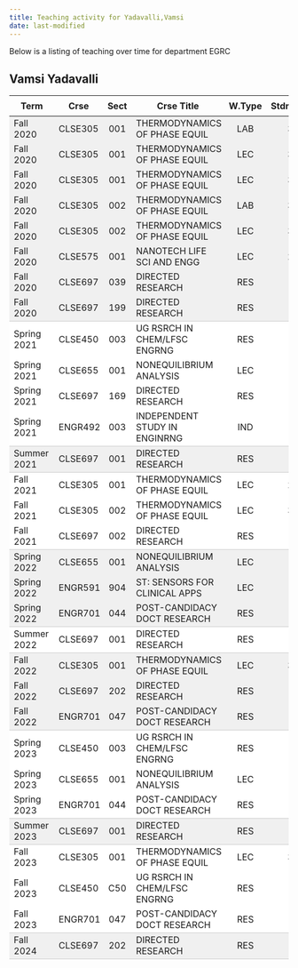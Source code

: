 ```yaml
---
title: Teaching activity for Yadavalli,Vamsi
date: last-modified
---
```


Below is a listing of teaching over time for department EGRC


## Vamsi Yadavalli

<style type="text/css">
#T_f5d08 table {
  width: 100%;
  border-collapse: collapse;
}
#T_f5d08 th {
  text-align: center;
  padding: 8px;
}
#T_f5d08 td:nth-child(1) {
  padding-right: 10px;
  text-align: left;
}
#T_f5d08 td:nth-child(2) {
  padding-right: 5px;
  text-align: left;
}
#T_f5d08  td:nth-child(4) {
  padding-right: 5px;
  text-align: left;
}
#T_f5d08 td:nth-child(3) {
  text-align: center;
}
#T_f5d08  td:nth-child(5) {
  text-align: center;
}
#T_f5d08 td:nth-child(6) {
  text-align: right;
}
#T_f5d08  td:nth-child(7) {
  text-align: right;
}
#T_f5d08_row0_col0, #T_f5d08_row0_col1, #T_f5d08_row0_col2, #T_f5d08_row0_col3, #T_f5d08_row0_col4, #T_f5d08_row0_col5, #T_f5d08_row0_col6, #T_f5d08_row1_col0, #T_f5d08_row1_col1, #T_f5d08_row1_col2, #T_f5d08_row1_col3, #T_f5d08_row1_col4, #T_f5d08_row1_col5, #T_f5d08_row1_col6, #T_f5d08_row2_col0, #T_f5d08_row2_col1, #T_f5d08_row2_col2, #T_f5d08_row2_col3, #T_f5d08_row2_col4, #T_f5d08_row2_col5, #T_f5d08_row2_col6, #T_f5d08_row3_col0, #T_f5d08_row3_col1, #T_f5d08_row3_col2, #T_f5d08_row3_col3, #T_f5d08_row3_col4, #T_f5d08_row3_col5, #T_f5d08_row3_col6, #T_f5d08_row4_col0, #T_f5d08_row4_col1, #T_f5d08_row4_col2, #T_f5d08_row4_col3, #T_f5d08_row4_col4, #T_f5d08_row4_col5, #T_f5d08_row4_col6, #T_f5d08_row5_col0, #T_f5d08_row5_col1, #T_f5d08_row5_col2, #T_f5d08_row5_col3, #T_f5d08_row5_col4, #T_f5d08_row5_col5, #T_f5d08_row5_col6, #T_f5d08_row6_col0, #T_f5d08_row6_col1, #T_f5d08_row6_col2, #T_f5d08_row6_col3, #T_f5d08_row6_col4, #T_f5d08_row6_col5, #T_f5d08_row6_col6, #T_f5d08_row16_col0, #T_f5d08_row16_col1, #T_f5d08_row16_col2, #T_f5d08_row16_col3, #T_f5d08_row16_col4, #T_f5d08_row16_col5, #T_f5d08_row16_col6, #T_f5d08_row17_col0, #T_f5d08_row17_col1, #T_f5d08_row17_col2, #T_f5d08_row17_col3, #T_f5d08_row17_col4, #T_f5d08_row17_col5, #T_f5d08_row17_col6, #T_f5d08_row20_col0, #T_f5d08_row20_col1, #T_f5d08_row20_col2, #T_f5d08_row20_col3, #T_f5d08_row20_col4, #T_f5d08_row20_col5, #T_f5d08_row20_col6, #T_f5d08_row21_col0, #T_f5d08_row21_col1, #T_f5d08_row21_col2, #T_f5d08_row21_col3, #T_f5d08_row21_col4, #T_f5d08_row21_col5, #T_f5d08_row21_col6 {
  background-color: #f0f0f0;
  border-bottom: none;
}
#T_f5d08_row7_col0, #T_f5d08_row7_col1, #T_f5d08_row7_col2, #T_f5d08_row7_col3, #T_f5d08_row7_col4, #T_f5d08_row7_col5, #T_f5d08_row7_col6, #T_f5d08_row12_col0, #T_f5d08_row12_col1, #T_f5d08_row12_col2, #T_f5d08_row12_col3, #T_f5d08_row12_col4, #T_f5d08_row12_col5, #T_f5d08_row12_col6, #T_f5d08_row18_col0, #T_f5d08_row18_col1, #T_f5d08_row18_col2, #T_f5d08_row18_col3, #T_f5d08_row18_col4, #T_f5d08_row18_col5, #T_f5d08_row18_col6, #T_f5d08_row22_col0, #T_f5d08_row22_col1, #T_f5d08_row22_col2, #T_f5d08_row22_col3, #T_f5d08_row22_col4, #T_f5d08_row22_col5, #T_f5d08_row22_col6, #T_f5d08_row26_col0, #T_f5d08_row26_col1, #T_f5d08_row26_col2, #T_f5d08_row26_col3, #T_f5d08_row26_col4, #T_f5d08_row26_col5, #T_f5d08_row26_col6, #T_f5d08_row30_col0, #T_f5d08_row30_col1, #T_f5d08_row30_col2, #T_f5d08_row30_col3, #T_f5d08_row30_col4, #T_f5d08_row30_col5, #T_f5d08_row30_col6 {
  background-color: #f0f0f0;
  border-bottom: 1px solid #ccc;
}
#T_f5d08_row8_col0, #T_f5d08_row8_col1, #T_f5d08_row8_col2, #T_f5d08_row8_col3, #T_f5d08_row8_col4, #T_f5d08_row8_col5, #T_f5d08_row8_col6, #T_f5d08_row9_col0, #T_f5d08_row9_col1, #T_f5d08_row9_col2, #T_f5d08_row9_col3, #T_f5d08_row9_col4, #T_f5d08_row9_col5, #T_f5d08_row9_col6, #T_f5d08_row10_col0, #T_f5d08_row10_col1, #T_f5d08_row10_col2, #T_f5d08_row10_col3, #T_f5d08_row10_col4, #T_f5d08_row10_col5, #T_f5d08_row10_col6, #T_f5d08_row13_col0, #T_f5d08_row13_col1, #T_f5d08_row13_col2, #T_f5d08_row13_col3, #T_f5d08_row13_col4, #T_f5d08_row13_col5, #T_f5d08_row13_col6, #T_f5d08_row14_col0, #T_f5d08_row14_col1, #T_f5d08_row14_col2, #T_f5d08_row14_col3, #T_f5d08_row14_col4, #T_f5d08_row14_col5, #T_f5d08_row14_col6, #T_f5d08_row23_col0, #T_f5d08_row23_col1, #T_f5d08_row23_col2, #T_f5d08_row23_col3, #T_f5d08_row23_col4, #T_f5d08_row23_col5, #T_f5d08_row23_col6, #T_f5d08_row24_col0, #T_f5d08_row24_col1, #T_f5d08_row24_col2, #T_f5d08_row24_col3, #T_f5d08_row24_col4, #T_f5d08_row24_col5, #T_f5d08_row24_col6, #T_f5d08_row27_col0, #T_f5d08_row27_col1, #T_f5d08_row27_col2, #T_f5d08_row27_col3, #T_f5d08_row27_col4, #T_f5d08_row27_col5, #T_f5d08_row27_col6, #T_f5d08_row28_col0, #T_f5d08_row28_col1, #T_f5d08_row28_col2, #T_f5d08_row28_col3, #T_f5d08_row28_col4, #T_f5d08_row28_col5, #T_f5d08_row28_col6 {
  background-color: #ffffff;
  border-bottom: none;
}
#T_f5d08_row11_col0, #T_f5d08_row11_col1, #T_f5d08_row11_col2, #T_f5d08_row11_col3, #T_f5d08_row11_col4, #T_f5d08_row11_col5, #T_f5d08_row11_col6, #T_f5d08_row15_col0, #T_f5d08_row15_col1, #T_f5d08_row15_col2, #T_f5d08_row15_col3, #T_f5d08_row15_col4, #T_f5d08_row15_col5, #T_f5d08_row15_col6, #T_f5d08_row19_col0, #T_f5d08_row19_col1, #T_f5d08_row19_col2, #T_f5d08_row19_col3, #T_f5d08_row19_col4, #T_f5d08_row19_col5, #T_f5d08_row19_col6, #T_f5d08_row25_col0, #T_f5d08_row25_col1, #T_f5d08_row25_col2, #T_f5d08_row25_col3, #T_f5d08_row25_col4, #T_f5d08_row25_col5, #T_f5d08_row25_col6, #T_f5d08_row29_col0, #T_f5d08_row29_col1, #T_f5d08_row29_col2, #T_f5d08_row29_col3, #T_f5d08_row29_col4, #T_f5d08_row29_col5, #T_f5d08_row29_col6 {
  background-color: #ffffff;
  border-bottom: 1px solid #ccc;
}
</style>
<table id="T_f5d08">
  <thead>
    <tr>
      <th id="T_f5d08_level0_col0" class="col_heading level0 col0" >Term</th>
      <th id="T_f5d08_level0_col1" class="col_heading level0 col1" >Crse</th>
      <th id="T_f5d08_level0_col2" class="col_heading level0 col2" >Sect</th>
      <th id="T_f5d08_level0_col3" class="col_heading level0 col3" >Crse Title</th>
      <th id="T_f5d08_level0_col4" class="col_heading level0 col4" >W.Type</th>
      <th id="T_f5d08_level0_col5" class="col_heading level0 col5" >Stdnts</th>
      <th id="T_f5d08_level0_col6" class="col_heading level0 col6" >Hours</th>
    </tr>
  </thead>
  <tbody>
    <tr>
      <td id="T_f5d08_row0_col0" class="data row0 col0" >Fall 2020</td>
      <td id="T_f5d08_row0_col1" class="data row0 col1" >CLSE305</td>
      <td id="T_f5d08_row0_col2" class="data row0 col2" >001</td>
      <td id="T_f5d08_row0_col3" class="data row0 col3" >THERMODYNAMICS OF PHASE EQUIL</td>
      <td id="T_f5d08_row0_col4" class="data row0 col4" >LAB</td>
      <td id="T_f5d08_row0_col5" class="data row0 col5" >30</td>
      <td id="T_f5d08_row0_col6" class="data row0 col6" >30</td>
    </tr>
    <tr>
      <td id="T_f5d08_row1_col0" class="data row1 col0" >Fall 2020</td>
      <td id="T_f5d08_row1_col1" class="data row1 col1" >CLSE305</td>
      <td id="T_f5d08_row1_col2" class="data row1 col2" >001</td>
      <td id="T_f5d08_row1_col3" class="data row1 col3" >THERMODYNAMICS OF PHASE EQUIL</td>
      <td id="T_f5d08_row1_col4" class="data row1 col4" >LEC</td>
      <td id="T_f5d08_row1_col5" class="data row1 col5" >30</td>
      <td id="T_f5d08_row1_col6" class="data row1 col6" >30</td>
    </tr>
    <tr>
      <td id="T_f5d08_row2_col0" class="data row2 col0" >Fall 2020</td>
      <td id="T_f5d08_row2_col1" class="data row2 col1" >CLSE305</td>
      <td id="T_f5d08_row2_col2" class="data row2 col2" >001</td>
      <td id="T_f5d08_row2_col3" class="data row2 col3" >THERMODYNAMICS OF PHASE EQUIL</td>
      <td id="T_f5d08_row2_col4" class="data row2 col4" >LEC</td>
      <td id="T_f5d08_row2_col5" class="data row2 col5" >30</td>
      <td id="T_f5d08_row2_col6" class="data row2 col6" >30</td>
    </tr>
    <tr>
      <td id="T_f5d08_row3_col0" class="data row3 col0" >Fall 2020</td>
      <td id="T_f5d08_row3_col1" class="data row3 col1" >CLSE305</td>
      <td id="T_f5d08_row3_col2" class="data row3 col2" >002</td>
      <td id="T_f5d08_row3_col3" class="data row3 col3" >THERMODYNAMICS OF PHASE EQUIL</td>
      <td id="T_f5d08_row3_col4" class="data row3 col4" >LAB</td>
      <td id="T_f5d08_row3_col5" class="data row3 col5" >30</td>
      <td id="T_f5d08_row3_col6" class="data row3 col6" >45</td>
    </tr>
    <tr>
      <td id="T_f5d08_row4_col0" class="data row4 col0" >Fall 2020</td>
      <td id="T_f5d08_row4_col1" class="data row4 col1" >CLSE305</td>
      <td id="T_f5d08_row4_col2" class="data row4 col2" >002</td>
      <td id="T_f5d08_row4_col3" class="data row4 col3" >THERMODYNAMICS OF PHASE EQUIL</td>
      <td id="T_f5d08_row4_col4" class="data row4 col4" >LEC</td>
      <td id="T_f5d08_row4_col5" class="data row4 col5" >30</td>
      <td id="T_f5d08_row4_col6" class="data row4 col6" >45</td>
    </tr>
    <tr>
      <td id="T_f5d08_row5_col0" class="data row5 col0" >Fall 2020</td>
      <td id="T_f5d08_row5_col1" class="data row5 col1" >CLSE575</td>
      <td id="T_f5d08_row5_col2" class="data row5 col2" >001</td>
      <td id="T_f5d08_row5_col3" class="data row5 col3" >NANOTECH LIFE SCI AND ENGG</td>
      <td id="T_f5d08_row5_col4" class="data row5 col4" >LEC</td>
      <td id="T_f5d08_row5_col5" class="data row5 col5" >24</td>
      <td id="T_f5d08_row5_col6" class="data row5 col6" >36</td>
    </tr>
    <tr>
      <td id="T_f5d08_row6_col0" class="data row6 col0" >Fall 2020</td>
      <td id="T_f5d08_row6_col1" class="data row6 col1" >CLSE697</td>
      <td id="T_f5d08_row6_col2" class="data row6 col2" >039</td>
      <td id="T_f5d08_row6_col3" class="data row6 col3" >DIRECTED RESEARCH</td>
      <td id="T_f5d08_row6_col4" class="data row6 col4" >RES</td>
      <td id="T_f5d08_row6_col5" class="data row6 col5" >1</td>
      <td id="T_f5d08_row6_col6" class="data row6 col6" >9</td>
    </tr>
    <tr>
      <td id="T_f5d08_row7_col0" class="data row7 col0" >Fall 2020</td>
      <td id="T_f5d08_row7_col1" class="data row7 col1" >CLSE697</td>
      <td id="T_f5d08_row7_col2" class="data row7 col2" >199</td>
      <td id="T_f5d08_row7_col3" class="data row7 col3" >DIRECTED RESEARCH</td>
      <td id="T_f5d08_row7_col4" class="data row7 col4" >RES</td>
      <td id="T_f5d08_row7_col5" class="data row7 col5" >1</td>
      <td id="T_f5d08_row7_col6" class="data row7 col6" >8</td>
    </tr>
    <tr>
      <td id="T_f5d08_row8_col0" class="data row8 col0" >Spring 2021</td>
      <td id="T_f5d08_row8_col1" class="data row8 col1" >CLSE450</td>
      <td id="T_f5d08_row8_col2" class="data row8 col2" >003</td>
      <td id="T_f5d08_row8_col3" class="data row8 col3" >UG RSRCH IN CHEM/LFSC ENGRNG</td>
      <td id="T_f5d08_row8_col4" class="data row8 col4" >RES</td>
      <td id="T_f5d08_row8_col5" class="data row8 col5" >1</td>
      <td id="T_f5d08_row8_col6" class="data row8 col6" >3</td>
    </tr>
    <tr>
      <td id="T_f5d08_row9_col0" class="data row9 col0" >Spring 2021</td>
      <td id="T_f5d08_row9_col1" class="data row9 col1" >CLSE655</td>
      <td id="T_f5d08_row9_col2" class="data row9 col2" >001</td>
      <td id="T_f5d08_row9_col3" class="data row9 col3" >NONEQUILIBRIUM ANALYSIS</td>
      <td id="T_f5d08_row9_col4" class="data row9 col4" >LEC</td>
      <td id="T_f5d08_row9_col5" class="data row9 col5" >8</td>
      <td id="T_f5d08_row9_col6" class="data row9 col6" >24</td>
    </tr>
    <tr>
      <td id="T_f5d08_row10_col0" class="data row10 col0" >Spring 2021</td>
      <td id="T_f5d08_row10_col1" class="data row10 col1" >CLSE697</td>
      <td id="T_f5d08_row10_col2" class="data row10 col2" >169</td>
      <td id="T_f5d08_row10_col3" class="data row10 col3" >DIRECTED RESEARCH</td>
      <td id="T_f5d08_row10_col4" class="data row10 col4" >RES</td>
      <td id="T_f5d08_row10_col5" class="data row10 col5" >1</td>
      <td id="T_f5d08_row10_col6" class="data row10 col6" >8</td>
    </tr>
    <tr>
      <td id="T_f5d08_row11_col0" class="data row11 col0" >Spring 2021</td>
      <td id="T_f5d08_row11_col1" class="data row11 col1" >ENGR492</td>
      <td id="T_f5d08_row11_col2" class="data row11 col2" >003</td>
      <td id="T_f5d08_row11_col3" class="data row11 col3" >INDEPENDENT STUDY IN ENGINRNG</td>
      <td id="T_f5d08_row11_col4" class="data row11 col4" >IND</td>
      <td id="T_f5d08_row11_col5" class="data row11 col5" >1</td>
      <td id="T_f5d08_row11_col6" class="data row11 col6" >2</td>
    </tr>
    <tr>
      <td id="T_f5d08_row12_col0" class="data row12 col0" >Summer 2021</td>
      <td id="T_f5d08_row12_col1" class="data row12 col1" >CLSE697</td>
      <td id="T_f5d08_row12_col2" class="data row12 col2" >001</td>
      <td id="T_f5d08_row12_col3" class="data row12 col3" >DIRECTED RESEARCH</td>
      <td id="T_f5d08_row12_col4" class="data row12 col4" >RES</td>
      <td id="T_f5d08_row12_col5" class="data row12 col5" >1</td>
      <td id="T_f5d08_row12_col6" class="data row12 col6" >3</td>
    </tr>
    <tr>
      <td id="T_f5d08_row13_col0" class="data row13 col0" >Fall 2021</td>
      <td id="T_f5d08_row13_col1" class="data row13 col1" >CLSE305</td>
      <td id="T_f5d08_row13_col2" class="data row13 col2" >001</td>
      <td id="T_f5d08_row13_col3" class="data row13 col3" >THERMODYNAMICS OF PHASE EQUIL</td>
      <td id="T_f5d08_row13_col4" class="data row13 col4" >LEC</td>
      <td id="T_f5d08_row13_col5" class="data row13 col5" >23</td>
      <td id="T_f5d08_row13_col6" class="data row13 col6" >69</td>
    </tr>
    <tr>
      <td id="T_f5d08_row14_col0" class="data row14 col0" >Fall 2021</td>
      <td id="T_f5d08_row14_col1" class="data row14 col1" >CLSE305</td>
      <td id="T_f5d08_row14_col2" class="data row14 col2" >002</td>
      <td id="T_f5d08_row14_col3" class="data row14 col3" >THERMODYNAMICS OF PHASE EQUIL</td>
      <td id="T_f5d08_row14_col4" class="data row14 col4" >LEC</td>
      <td id="T_f5d08_row14_col5" class="data row14 col5" >32</td>
      <td id="T_f5d08_row14_col6" class="data row14 col6" >96</td>
    </tr>
    <tr>
      <td id="T_f5d08_row15_col0" class="data row15 col0" >Fall 2021</td>
      <td id="T_f5d08_row15_col1" class="data row15 col1" >CLSE697</td>
      <td id="T_f5d08_row15_col2" class="data row15 col2" >002</td>
      <td id="T_f5d08_row15_col3" class="data row15 col3" >DIRECTED RESEARCH</td>
      <td id="T_f5d08_row15_col4" class="data row15 col4" >RES</td>
      <td id="T_f5d08_row15_col5" class="data row15 col5" >1</td>
      <td id="T_f5d08_row15_col6" class="data row15 col6" >6</td>
    </tr>
    <tr>
      <td id="T_f5d08_row16_col0" class="data row16 col0" >Spring 2022</td>
      <td id="T_f5d08_row16_col1" class="data row16 col1" >CLSE655</td>
      <td id="T_f5d08_row16_col2" class="data row16 col2" >001</td>
      <td id="T_f5d08_row16_col3" class="data row16 col3" >NONEQUILIBRIUM ANALYSIS</td>
      <td id="T_f5d08_row16_col4" class="data row16 col4" >LEC</td>
      <td id="T_f5d08_row16_col5" class="data row16 col5" >4</td>
      <td id="T_f5d08_row16_col6" class="data row16 col6" >12</td>
    </tr>
    <tr>
      <td id="T_f5d08_row17_col0" class="data row17 col0" >Spring 2022</td>
      <td id="T_f5d08_row17_col1" class="data row17 col1" >ENGR591</td>
      <td id="T_f5d08_row17_col2" class="data row17 col2" >904</td>
      <td id="T_f5d08_row17_col3" class="data row17 col3" >ST: SENSORS FOR CLINICAL APPS</td>
      <td id="T_f5d08_row17_col4" class="data row17 col4" >LEC</td>
      <td id="T_f5d08_row17_col5" class="data row17 col5" >1</td>
      <td id="T_f5d08_row17_col6" class="data row17 col6" >3</td>
    </tr>
    <tr>
      <td id="T_f5d08_row18_col0" class="data row18 col0" >Spring 2022</td>
      <td id="T_f5d08_row18_col1" class="data row18 col1" >ENGR701</td>
      <td id="T_f5d08_row18_col2" class="data row18 col2" >044</td>
      <td id="T_f5d08_row18_col3" class="data row18 col3" >POST-CANDIDACY DOCT RESEARCH</td>
      <td id="T_f5d08_row18_col4" class="data row18 col4" >RES</td>
      <td id="T_f5d08_row18_col5" class="data row18 col5" >1</td>
      <td id="T_f5d08_row18_col6" class="data row18 col6" >9</td>
    </tr>
    <tr>
      <td id="T_f5d08_row19_col0" class="data row19 col0" >Summer 2022</td>
      <td id="T_f5d08_row19_col1" class="data row19 col1" >CLSE697</td>
      <td id="T_f5d08_row19_col2" class="data row19 col2" >001</td>
      <td id="T_f5d08_row19_col3" class="data row19 col3" >DIRECTED RESEARCH</td>
      <td id="T_f5d08_row19_col4" class="data row19 col4" >RES</td>
      <td id="T_f5d08_row19_col5" class="data row19 col5" >1</td>
      <td id="T_f5d08_row19_col6" class="data row19 col6" >3</td>
    </tr>
    <tr>
      <td id="T_f5d08_row20_col0" class="data row20 col0" >Fall 2022</td>
      <td id="T_f5d08_row20_col1" class="data row20 col1" >CLSE305</td>
      <td id="T_f5d08_row20_col2" class="data row20 col2" >001</td>
      <td id="T_f5d08_row20_col3" class="data row20 col3" >THERMODYNAMICS OF PHASE EQUIL</td>
      <td id="T_f5d08_row20_col4" class="data row20 col4" >LEC</td>
      <td id="T_f5d08_row20_col5" class="data row20 col5" >30</td>
      <td id="T_f5d08_row20_col6" class="data row20 col6" >90</td>
    </tr>
    <tr>
      <td id="T_f5d08_row21_col0" class="data row21 col0" >Fall 2022</td>
      <td id="T_f5d08_row21_col1" class="data row21 col1" >CLSE697</td>
      <td id="T_f5d08_row21_col2" class="data row21 col2" >202</td>
      <td id="T_f5d08_row21_col3" class="data row21 col3" >DIRECTED RESEARCH</td>
      <td id="T_f5d08_row21_col4" class="data row21 col4" >RES</td>
      <td id="T_f5d08_row21_col5" class="data row21 col5" >1</td>
      <td id="T_f5d08_row21_col6" class="data row21 col6" >5</td>
    </tr>
    <tr>
      <td id="T_f5d08_row22_col0" class="data row22 col0" >Fall 2022</td>
      <td id="T_f5d08_row22_col1" class="data row22 col1" >ENGR701</td>
      <td id="T_f5d08_row22_col2" class="data row22 col2" >047</td>
      <td id="T_f5d08_row22_col3" class="data row22 col3" >POST-CANDIDACY DOCT RESEARCH</td>
      <td id="T_f5d08_row22_col4" class="data row22 col4" >RES</td>
      <td id="T_f5d08_row22_col5" class="data row22 col5" >1</td>
      <td id="T_f5d08_row22_col6" class="data row22 col6" >9</td>
    </tr>
    <tr>
      <td id="T_f5d08_row23_col0" class="data row23 col0" >Spring 2023</td>
      <td id="T_f5d08_row23_col1" class="data row23 col1" >CLSE450</td>
      <td id="T_f5d08_row23_col2" class="data row23 col2" >003</td>
      <td id="T_f5d08_row23_col3" class="data row23 col3" >UG RSRCH IN CHEM/LFSC ENGRNG</td>
      <td id="T_f5d08_row23_col4" class="data row23 col4" >RES</td>
      <td id="T_f5d08_row23_col5" class="data row23 col5" >2</td>
      <td id="T_f5d08_row23_col6" class="data row23 col6" >6</td>
    </tr>
    <tr>
      <td id="T_f5d08_row24_col0" class="data row24 col0" >Spring 2023</td>
      <td id="T_f5d08_row24_col1" class="data row24 col1" >CLSE655</td>
      <td id="T_f5d08_row24_col2" class="data row24 col2" >001</td>
      <td id="T_f5d08_row24_col3" class="data row24 col3" >NONEQUILIBRIUM ANALYSIS</td>
      <td id="T_f5d08_row24_col4" class="data row24 col4" >LEC</td>
      <td id="T_f5d08_row24_col5" class="data row24 col5" >9</td>
      <td id="T_f5d08_row24_col6" class="data row24 col6" >27</td>
    </tr>
    <tr>
      <td id="T_f5d08_row25_col0" class="data row25 col0" >Spring 2023</td>
      <td id="T_f5d08_row25_col1" class="data row25 col1" >ENGR701</td>
      <td id="T_f5d08_row25_col2" class="data row25 col2" >044</td>
      <td id="T_f5d08_row25_col3" class="data row25 col3" >POST-CANDIDACY DOCT RESEARCH</td>
      <td id="T_f5d08_row25_col4" class="data row25 col4" >RES</td>
      <td id="T_f5d08_row25_col5" class="data row25 col5" >1</td>
      <td id="T_f5d08_row25_col6" class="data row25 col6" >9</td>
    </tr>
    <tr>
      <td id="T_f5d08_row26_col0" class="data row26 col0" >Summer 2023</td>
      <td id="T_f5d08_row26_col1" class="data row26 col1" >CLSE697</td>
      <td id="T_f5d08_row26_col2" class="data row26 col2" >001</td>
      <td id="T_f5d08_row26_col3" class="data row26 col3" >DIRECTED RESEARCH</td>
      <td id="T_f5d08_row26_col4" class="data row26 col4" >RES</td>
      <td id="T_f5d08_row26_col5" class="data row26 col5" >1</td>
      <td id="T_f5d08_row26_col6" class="data row26 col6" >3</td>
    </tr>
    <tr>
      <td id="T_f5d08_row27_col0" class="data row27 col0" >Fall 2023</td>
      <td id="T_f5d08_row27_col1" class="data row27 col1" >CLSE305</td>
      <td id="T_f5d08_row27_col2" class="data row27 col2" >001</td>
      <td id="T_f5d08_row27_col3" class="data row27 col3" >THERMODYNAMICS OF PHASE EQUIL</td>
      <td id="T_f5d08_row27_col4" class="data row27 col4" >LEC</td>
      <td id="T_f5d08_row27_col5" class="data row27 col5" >37</td>
      <td id="T_f5d08_row27_col6" class="data row27 col6" >111</td>
    </tr>
    <tr>
      <td id="T_f5d08_row28_col0" class="data row28 col0" >Fall 2023</td>
      <td id="T_f5d08_row28_col1" class="data row28 col1" >CLSE450</td>
      <td id="T_f5d08_row28_col2" class="data row28 col2" >C50</td>
      <td id="T_f5d08_row28_col3" class="data row28 col3" >UG RSRCH IN CHEM/LFSC ENGRNG</td>
      <td id="T_f5d08_row28_col4" class="data row28 col4" >RES</td>
      <td id="T_f5d08_row28_col5" class="data row28 col5" >1</td>
      <td id="T_f5d08_row28_col6" class="data row28 col6" >3</td>
    </tr>
    <tr>
      <td id="T_f5d08_row29_col0" class="data row29 col0" >Fall 2023</td>
      <td id="T_f5d08_row29_col1" class="data row29 col1" >ENGR701</td>
      <td id="T_f5d08_row29_col2" class="data row29 col2" >047</td>
      <td id="T_f5d08_row29_col3" class="data row29 col3" >POST-CANDIDACY DOCT RESEARCH</td>
      <td id="T_f5d08_row29_col4" class="data row29 col4" >RES</td>
      <td id="T_f5d08_row29_col5" class="data row29 col5" >1</td>
      <td id="T_f5d08_row29_col6" class="data row29 col6" >9</td>
    </tr>
    <tr>
      <td id="T_f5d08_row30_col0" class="data row30 col0" >Fall 2024</td>
      <td id="T_f5d08_row30_col1" class="data row30 col1" >CLSE697</td>
      <td id="T_f5d08_row30_col2" class="data row30 col2" >202</td>
      <td id="T_f5d08_row30_col3" class="data row30 col3" >DIRECTED RESEARCH</td>
      <td id="T_f5d08_row30_col4" class="data row30 col4" >RES</td>
      <td id="T_f5d08_row30_col5" class="data row30 col5" >1</td>
      <td id="T_f5d08_row30_col6" class="data row30 col6" >5</td>
    </tr>
  </tbody>
</table>


